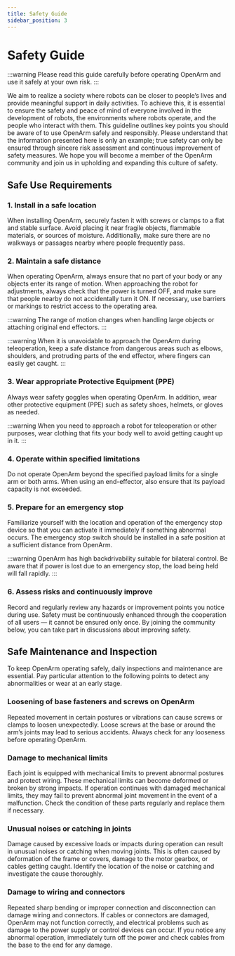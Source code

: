 ```yaml
---
title: Safety Guide
sidebar_position: 3
---
```



# Safety Guide

:::warning
Please read this guide carefully before operating OpenArm and use it safely at your own risk.
:::

We aim to realize a society where robots can be closer to people’s lives and provide meaningful support in daily activities.
To achieve this, it is essential to ensure the safety and peace of mind of everyone involved in the development of robots, the environments where robots operate, and the people who interact with them.
This guideline outlines key points you should be aware of to use OpenArm safely and responsibly.
Please understand that the information presented here is only an example; true safety can only be ensured through sincere risk assessment and continuous improvement of safety measures.
We hope you will become a member of the OpenArm community and join us in upholding and expanding this culture of safety.


## Safe Use Requirements

### 1. Install in a safe location

<BlockImage src="getting-started/safety-guidelines/location.png" alt="Safe location" width="70%" />

When installing OpenArm, securely fasten it with screws or clamps to a flat and stable surface.
Avoid placing it near fragile objects, flammable materials, or sources of moisture.
Additionally, make sure there are no walkways or passages nearby where people frequently pass.

### 2. Maintain a safe distance

<BlockImage src="getting-started/safety-guidelines/distance.png" alt="Safe distance" width="70%" />

When operating OpenArm, always ensure that no part of your body or any objects enter its range of motion.
When approaching the robot for adjustments, always check that the power is turned OFF, and make sure that people nearby do not accidentally turn it ON.
If necessary, use barriers or markings to restrict access to the operating area.

:::warning
The range of motion changes when handling large objects or attaching original end effectors.
:::

:::warning
When it is unavoidable to approach the OpenArm during teleoperation, keep a safe distance from dangerous areas such as elbows, shoulders, and protruding parts of the end effector, where fingers can easily get caught.
:::

### 3. Wear appropriate Protective Equipment (PPE)

<BlockImage src="getting-started/safety-guidelines/ppe.png" alt="PPE" width="70%" />

Always wear safety goggles when operating OpenArm.
In addition, wear other protective equipment (PPE) such as safety shoes, helmets, or gloves as needed.

:::warning
When you need to approach a robot for teleoperation or other purposes, wear clothing that fits your body well to avoid getting caught up in it.
:::

### 4. Operate within specified limitations

<BlockImage src="getting-started/safety-guidelines/limitation.png" alt="Limitation" width="70%" />

Do not operate OpenArm beyond the specified payload limits for a single arm or both arms.
When using an end-effector, also ensure that its payload capacity is not exceeded.

### 5. Prepare for an emergency stop

<BlockImage src="getting-started/safety-guidelines/emergency-stop.png" alt="Emergency stop" width="70%" />

Familiarize yourself with the location and operation of the emergency stop device so that you can activate it immediately if something abnormal occurs.
The emergency stop switch should be installed in a safe position at a sufficient distance from OpenArm.

:::warning
OpenArm has high backdrivability suitable for bilateral control.
Be aware that if power is lost due to an emergency stop, the load being held will fall rapidly.
:::

### 6. Assess risks and continuously improve

<BlockImage src="getting-started/safety-guidelines/risk.png" alt="Risk" width="70%" />

Record and regularly review any hazards or improvement points you notice during use.
Safety must be continuously enhanced through the cooperation of all users — it cannot be ensured only once.
By joining the community below, you can take part in discussions about improving safety.

## Safe Maintenance and Inspection

To keep OpenArm operating safely, daily inspections and maintenance are essential.
Pay particular attention to the following points to detect any abnormalities or wear at an early stage.

### Loosening of base fasteners and screws on OpenArm

Repeated movement in certain postures or vibrations can cause screws or clamps to loosen unexpectedly.
Loose screws at the base or around the arm’s joints may lead to serious accidents.
Always check for any looseness before operating OpenArm.

### Damage to mechanical limits

Each joint is equipped with mechanical limits to prevent abnormal postures and protect wiring.
These mechanical limits can become deformed or broken by strong impacts.
If operation continues with damaged mechanical limits, they may fail to prevent abnormal joint movement in the event of a malfunction.
Check the condition of these parts regularly and replace them if necessary.

### Unusual noises or catching in joints

Damage caused by excessive loads or impacts during operation can result in unusual noises or catching when moving joints.
This is often caused by deformation of the frame or covers, damage to the motor gearbox, or cables getting caught.
Identify the location of the noise or catching and investigate the cause thoroughly.

### Damage to wiring and connectors

Repeated sharp bending or improper connection and disconnection can damage wiring and connectors.
If cables or connectors are damaged, OpenArm may not function correctly, and electrical problems such as damage to the power supply or control devices can occur.
If you notice any abnormal operation, immediately turn off the power and check cables from the base to the end for any damage.
